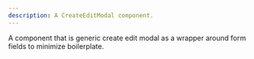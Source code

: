 ```yaml
---
description: A CreateEditModal component.
---
```


A component that is generic create edit modal as a wrapper around form fields to minimize boilerplate.
